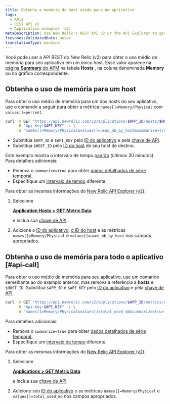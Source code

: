 ```yaml
---
title: Obtenha a memória do host usada para um aplicativo
tags:
  - APIs
  - REST API v2
  - Application examples (v2)
metaDescription: Use New Relic's REST API v2 or the API Explorer to get average CPU usage per by host.
freshnessValidatedDate: never
translationType: machine
---
```


Você pode usar a API REST do New Relic (v2) para obter o uso médio de memória para seu aplicativo em um único host. Esse valor aparece na [página <DoNotTranslate>**Summary**</DoNotTranslate> do APM](/docs/apm/applications-menu/monitoring/apm-overview-page) na tabela <DoNotTranslate>**Hosts**</DoNotTranslate> , na coluna denominada <DoNotTranslate>**Memory**</DoNotTranslate> ou no gráfico correspondente.

## Obtenha o uso de memória para um host

Para obter o uso médio de memória para um dos hosts do seu aplicativo, use o comando a seguir para obter a métrica `names[]=Memory/Physical` com `values[]=percent`.

```bash
curl -X GET "https://api.newrelic.com/v2/applications/$APP_ID/hosts/$HOST_ID/metrics/data.json" \
     -H "Api-Key:$API_KEY" -i \
     -d 'names[]=Memory/Physical&values[]=used_mb_by_host&summarize=true'
```

* Substitua `$APP_ID` e `$API_KEY` pelo [ID do aplicativo](/docs/apm/apis/requirements/identification-code) e pela [chave de API](/docs/apis/rest-api-v2/getting-started/introduction-new-relic-rest-api-v2#api_key).
* Substitua `$HOST_ID` pelo [ID do host](/docs/apis/rest-api-v2/requirements/listing-host-instance-application-server-ids#locating_host_id) do seu host de destino.

Este exemplo mostra o intervalo de tempo [padrão](/docs/apis/rest-api-v2/requirements/specifying-time-range-v2) (últimos 30 minutos). Para detalhes adicionais:

* Remova o `summarize=true` para obter [dados detalhados de série temporal.](/docs/apis/rest-api-v2/requirements/calculating-average-metric-values-summarize)
* Especifique um [intervalo de tempo](/docs/apis/rest-api-v2/requirements/specifying-time-range-v2) diferente.

Para obter as mesmas informações do [New Relic API Explorer (v2)](https://rpm.newrelic.com/api/explore):

1. Selecione

   <DoNotTranslate>[**Application Hosts > GET Metric Data**](https://rpm.newrelic.com/api/explore/application_hosts/data)</DoNotTranslate>

   e inclua sua [chave de API](/docs/apis/rest-api-v2/getting-started/introduction-new-relic-rest-api-v2#api_key).

2. Adicione o [ID do aplicativo](/docs/apm/apis/requirements/identification-code), [o ID do host](/docs/apis/rest-api-v2/requirements/listing-host-instance-application-server-ids#locating_host_id) e as métricas `names[]=Memory/Physical` e `values[]=used_mb_by_host` nos campos apropriados.

## Obtenha o uso de memória para todo o aplicativo [#api-call]

Para obter o uso médio de memória para seu aplicativo, use um comando semelhante ao do exemplo anterior, mas remova a referência a <DoNotTranslate>**hosts**</DoNotTranslate> e `$HOST_ID`. Substitua `$APP_ID` e `$API_KEY` pelo [ID do aplicativo](/docs/apm/apis/requirements/identification-code) e pela [chave de API](/docs/apis/rest-api-v2/getting-started/introduction-new-relic-rest-api-v2#api_key).

```bash
curl -X GET "https://api.newrelic.com/v2/applications/$APP_ID/metrics/data.json" \
     -H "Api-Key:$API_KEY" -i \
     -d 'names[]=Memory/Physical&values[]=total_used_mb&summarize=true'
```

Para detalhes adicionais:

* Remova o `summarize=true` para obter [dados detalhados de série temporal.](/docs/apis/rest-api-v2/requirements/calculating-average-metric-values-summarize)
* Especifique um [intervalo de tempo](/docs/apis/rest-api-v2/requirements/specifying-time-range-v2) diferente.

Para obter as mesmas informações do [New Relic API Explorer (v2)](https://rpm.newrelic.com/api/explore):

1. Selecione

   <DoNotTranslate>[**Applications > GET Metric Data**](https://rpm.newrelic.com/api/explore/applications/data)</DoNotTranslate>

   e inclua sua [chave de API](/docs/apis/rest-api-v2/getting-started/introduction-new-relic-rest-api-v2#api_key).

2. Adicione seu [ID do aplicativo](/docs/apm/apis/requirements/identification-code) e as métricas `names[]=Memory/Physical` e `values[]=total_used_mb` nos campos apropriados.